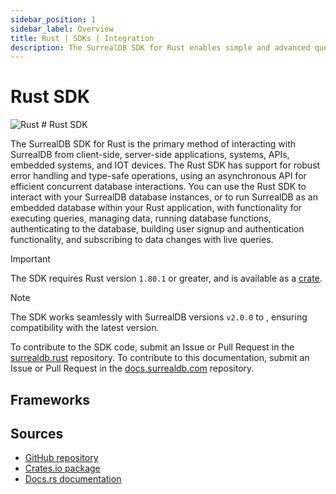 ```yaml
---
sidebar_position: 1
sidebar_label: Overview
title: Rust | SDKs | Integration
description: The SurrealDB SDK for Rust enables simple and advanced querying of a remote or embedded database.
---
```




# Rust SDK

<div class="flag-title">
	<Image
		alt="Rust"
		width={42}
		height={42}
		src={{
			light: LightLogo,
			dark: DarkLogo,
		}}
	/>
	# Rust SDK
</div>

The SurrealDB SDK for Rust is the primary method of interacting with SurrealDB from client-side, server-side applications, systems, APIs, embedded systems, and IOT devices. The Rust SDK has support for robust error handling and type-safe operations, using an asynchronous API for efficient concurrent database interactions. You can use the Rust SDK to interact with your SurrealDB database instances, or to run SurrealDB as an embedded database within your Rust application, with functionality for executing queries, managing data, running database functions, authenticating to the database, building user signup and authentication functionality, and subscribing to data changes with live queries.

> [!IMPORTANT]
> The SDK requires Rust version `1.80.1` or greater, and is available as a [crate](https://crates.io/crates/surrealdb).

> [!NOTE]
> The SDK works seamlessly with SurrealDB versions `v2.0.0` to <Version />, ensuring compatibility with the latest version.

To contribute to the SDK code, submit an Issue or Pull Request in the [surrealdb.rust](https://github.com/surrealdb/surrealdb/tree/main/crates/sdk) repository. To contribute to this documentation, submit an Issue or Pull Request in the [docs.surrealdb.com](https://github.com/surrealdb/docs.surrealdb.com) repository.

## Frameworks

<Boxes>
    <IconBox
        title="Actix"
        href="/docs/sdk/rust/frameworks/actix"
        icon={{
                light: LightActixLogo,
                dark: DarkActixLogo,
        }}
    />
    <IconBox
        title="Axum"
        href="/docs/sdk/rust/frameworks/axum"
        icon={{
                light: LightAxumLogo,
                dark: DarkAxumLogo,
        }}
    />
    <IconBox
        title="Egui"
        href="/docs/sdk/rust/frameworks/egui"
        icon={{
                light: LightRerunLogo,
                dark: DarkRerunLogo,
        }}
    />
    <IconBox
        title="Rocket"
        href="/docs/sdk/rust/frameworks/rocket"
        icon={{
                light: LightRocketLogo,
                dark: DarkRocketLogo,
        }}
    />
</Boxes>

## Sources

- [GitHub repository](https://github.com/surrealdb/surrealdb/tree/main/crates/sdk)
- [Crates.io package](https://crates.io/crates/surrealdb)
- [Docs.rs documentation](https://docs.rs/surrealdb/latest/surrealdb/) 

